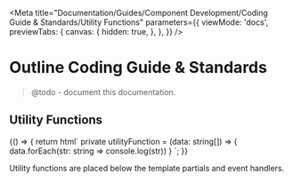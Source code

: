 
<Meta
  title="Documentation/Guides/Component Development/Coding Guide & Standards/Utility Functions"
  parameters={{
    viewMode: 'docs',
    previewTabs: {
      canvas: {
        hidden: true,
      },
    },
  }}
/>

# Outline Coding Guide & Standards

> @todo - document this documentation.

## Utility Functions

<Story name="Utility Functions">
  {() => {
    return html`
<outline-code-block lang="typescript" class="mb-6">
private utilityFunction = (data: string[]) => {
  data.forEach(str: string => console.log(str))
}
</outline-code-block>
    `;
  }}
</Story>

Utility functions are placed below the template partials and event handlers.






